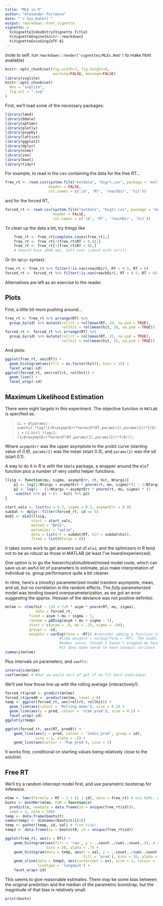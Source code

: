 ```yaml
---
title: "MLE in R"
author: "Alexander Forrence"
date: "`r Sys.Date()`"
output: rmarkdown::html_vignette
vignette: >
  %\VignetteIndexEntry{Vignette Title}
  %\VignetteEngine{knitr::rmarkdown}
  %\VignetteEncoding{UTF-8}
---
```


(note to self: run `rmarkdown::render('vignettes/MLEs.Rmd')` to make html available)
```r
knitr::opts_chunk$set(fig.width=7, fig.height=6, 
                      warning=FALSE, message=FALSE)
library(svglite)
knitr::opts_chunk$set(
  dev = "svglite",
  fig.ext = ".svg"
)
```

First, we'll load some of the necessary packages:

```r
library(lme4)
library(bbmle)
library(optimx)
library(plotly)
library(psyphy)
library(lattice)
library(ggplot2)
library(dplyr)
library(nlme)
library(zoo)
library(boot)
library(tidyr)
```
For example, to read in the csv containing the data for the free RT...

```r
free_rt <- read.csv(system.file("extdata", "bigrt.csv", package = 'multimles'),
                    header = FALSE,
                    col.names = c('id', 'RT', 'reachDir', 'hit'))
```

and for the forced RT,

```r
forced_rt <- read.csv(system.file("extdata", "bigtr.csv", package = 'multimles'), 
                      header = FALSE,
                      col.names = c('id', 'RT', 'reachDir', 'hit'))
```

To clean up the data a bit, try things like

```r
    free_rt <- free_rt[complete.cases(free_rt),]
    free_rt <- free_rt[!(free_rt$RT > 0.5),]
    free_rt <- free_rt[!(free_rt$RT < 0),]
    # Should have 1860 obs. left over (check with str())
```

Or (in `dplyr` syntax):
```r
free_rt <- free_rt %>% filter(!is.nan(reachDir), RT < 0.5, RT > 0)
forced_rt <- forced_rt %>% filter(!is.nan(reachDir), RT < 0.5, RT > 0)
```

Alternatives are left as an exercise to the reader.

## Plots

First, a little bit more pushing around...
```r
free_rt <- free_rt %>% arrange(RT) %>% 
  group_by(id) %>% mutate(rollrt = rollmean(RT, 10, na.pad = TRUE),
                          rollhit = rollmean(hit, 10, na.pad = TRUE))
forced_rt <- forced_rt %>% arrange(RT) %>% 
  group_by(id) %>% mutate(rollrt = rollmean(RT, 15, na.pad = TRUE),
                          rollhit = rollmean(hit, 15, na.pad = TRUE))

```

And plots:

```r
ggplot(free_rt, aes(RT)) + 
  geom_histogram(aes(fill = as.factor(hit)), bins = 15) + 
  facet_wrap(~id)
ggplot(forced_rt, aes(rollrt, rollhit)) + 
  geom_line() + 
  facet_wrap(~id) 

```

## Maximum Likelihood Estimation
There were eight targets in this experiment. The objective function in `MATLAB` is specified as:

> `LL = @(params) `
> `-sum(hit.*log((1/8+asymptErr*normcdf(RT,params(1),params(2))*7/8)) +`
> `(1-hit).*log(1-(1/8+asymptErr*normcdf(RT,params(1),params(2))*7/8)));`

Where `asymptErr` was the upper asymptote to the probit curve (starting value of 0.9), `params(1)` was the mean (start 0.3), and `params(2)` was the sd (start 0.1).

A way to do it in R is with the `bbmle` package, a wrapper around the `mle`? function plus a number of very useful helper functions.

```r
llsig <- function(mu, sigma, asymptErr, rt, hit, Ntargs){
    p1 <- log(1/Ntargs + asymptErr * pnorm(rt, mu, sigma)*(1 - 1/Ntargs))
    p2 <- log(1 - (1/Ntargs + asymptErr * pnorm(rt, mu, sigma) * (1 - 1/Ntargs)))
    -sum(hit %*% p1 + (1 - hit) %*% p2)
}
    
start_vals <- list(mu = 0.3, sigma = 0.1, asymptErr = 0.9)
subdat <- dplyr::filter(forced_rt, id == 5)
mod1 <- mle2(llsig,
            start = start_vals, 
            method = "BFGS", 
            optimizer = "optim",
            data = list(rt = subdat$RT, hit = subdat$hit),
            fixed = list(Ntargs = 8))
```
    
It takes some work to get answers out of `mle2`, and the optimizers in R tend not to be as robust as those in MATLAB (at least I've heard/experienced).

One option is to go the hierarchical/multilevel/mixed model route, which can save us an awful lot of parameters to estimate, plus make interpretation of individual vs. group performance quite a bit cleaner.

<note about shrinkage>

In nlme, here's a (mostly) parameterized model (random asymptote, mean, and sd, but no correlation in the random effects. The *fully* parameterized model was tending toward overparameterization, as we got an error suggesting the approx. Hessian of the deviance was not positive definite):
```r
mnlme <- nlme(hit ~ 1/8 + 7/8 * asym * pnorm(RT, mu, sigma), 
              data = forced_rt,
           fixed = asym + mu + sigma ~ 1, 
           random = pdDiag(asym + mu + sigma ~ 1), 
           start = c(asym = .9, mu = .25, sigma = .04), 
           groups = ~id,
           weights = varExp(form = ~RT)) #consider adding a function to describe within-group variance,
                         #like weights = varExp(form = ~RT). The model fits better and sort of
                         #makes sense, though I haven't wrapped my head around what it *means*.
                         #It does make sense to have unequal variance (large at low RT, small at high)
summary(mnlme)
```

Plus intervals on parameters, and `coef()`:
```r
intervals(mnlme)
coef(mnlme) # What we would sort of get if we fit each individual
```

We'll see how those line up with the rolling average (interactively!):
```r
forced_rt$pred <- predict(mnlme)
forced_rt$pred0 <- predict(mnlme, level = 0)
temp <- ggplot(forced_rt, aes(rollrt, rollhit)) + 
  geom_line(aes(colour = 'Rolling mean'), size = 0.2) + 
  geom_line(aes(y = pred, colour = 'nlme pred'), size = 0.2) +
  facet_wrap(~id)
ggplotly(temp)

ggplot(forced_rt, aes(RT, pred0)) + 
    geom_line(aes(y = pred, colour = 'indiv_pred', group = id), 
              size = 1, alpha = .5) + 
    geom_line(aes(colour = 'Pop pred'), size = 2) 
```

It works fine, conditional on starting values being relatively close to the solution.

## Free RT

We'll try a random intercept model first, and use parametric bootstrap for inference.

```r
mlme <- lmer(formula = RT ~ 1 + (1 | id), data = free_rt) # Use REML: does this count as "small"?
boots <- bootMer(mlme, FUN = function(x) 
  predict(x, newdata = data.frame(id = unique(free_rt$id))), 
  seed = 1, nsim = 500)
temp <- data.frame(boots$t)
names(temp) <- dimnames(boots$t)[[2]]
temp <- gather(temp, id, val) # from tidyr
temp2 <- data.frame(xx = boots$t0, id = unique(free_rt$id))

ggplot(free_rt, aes(x = RT)) + 
    geom_histogram(aes(fill = 'raw', y = ..count../sum(..count..)), # rescale counts
                   bins = 20, alpha = .7) + 
    geom_histogram(data = temp, aes(x = val, y = ..count../sum(..count..),
                                    fill = 'pred'), bins = 20, alpha = .7) + 
    geom_vline(data = temp2, aes(xintercept = xx), size = 1, colour = 'black',
               linetype = 'longdash') +
    facet_wrap(~id)
```

This seems to give reasonable estimates. There may be some bias between the original prediction and the median of the parametric bootstrap, but the magnitude of that bias is relatively small.

```r

print(boots)

```
